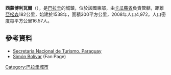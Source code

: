 '''西蒙博利瓦爾'''（{{lang-es|Simón Bolívar}}），是[[巴拉圭|巴拉圭]]的城鎮，位於該國東部，由[[卡瓜蘇省|卡瓜蘇省]]負責管轄，距離[[亞松森|亞松森]]182公里，始建於1538年，面積300平方公里，2008年人口4,972，人口密度每平方公里16.57人。

==參考資料==
* [http://www.senatur.gov.py/ Secretaría Nacional de Turismo. Paraguay]{{Wayback|url=http://www.senatur.gov.py/ |date=20150520071223 }}
* [https://www.facebook.com/SimonBolivar.Caaguazu.Py Simón Bolívar]{{dead link|date=2018年4月 |bot=InternetArchiveBot |fix-attempted=yes }} (Fan Page)

{{Paraguay-geo-stub}}
[[Category:巴拉圭城市|Category:巴拉圭城市]]